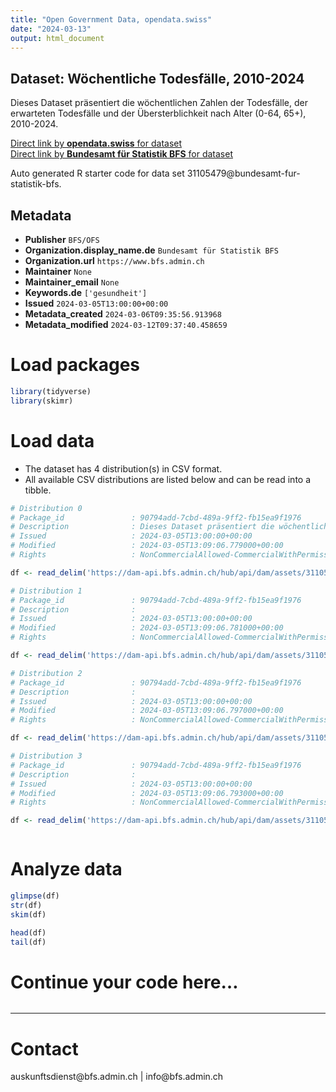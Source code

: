 ```yaml
---
title: "Open Government Data, opendata.swiss"
date: "2024-03-13"
output: html_document
---
```


## Dataset: Wöchentliche Todesfälle, 2010-2024

Dieses Dataset präsentiert die wöchentlichen Zahlen der Todesfälle, der erwarteten Todesfälle und der Übersterblichkeit nach Alter (0-64, 65+), 2010-2024.

[Direct link by **opendata.swiss** for dataset](https://opendata.swiss/de/dataset/wochentliche-todesfalle-2010-20241)<br>
[Direct link by **Bundesamt für Statistik BFS** for dataset](https://www.bfs.admin.ch/asset/de/ts-d-14.03.04.03-wr)

Auto generated R starter code for data set 31105479@bundesamt-fur-statistik-bfs.

## Metadata

- **Publisher** `BFS/OFS`
- **Organization.display_name.de** `Bundesamt für Statistik BFS`
- **Organization.url** `https://www.bfs.admin.ch`
- **Maintainer** `None`
- **Maintainer_email** `None`
- **Keywords.de** `['gesundheit']`
- **Issued** `2024-03-05T13:00:00+00:00`
- **Metadata_created** `2024-03-06T09:35:56.913968`
- **Metadata_modified** `2024-03-12T09:37:40.458659`


# Load packages

```r

library(tidyverse)
library(skimr)

```

# Load data

-   The dataset has 4 distribution(s) in CSV format.
-   All available CSV distributions are listed below and can be read into a tibble.

```r

# Distribution 0
# Package_id               : 90794add-7cbd-489a-9ff2-fb15ea9f1976
# Description              : Dieses Dataset präsentiert die wöchentlichen Zahlen der Todesfälle, der erwarteten Todesfälle und der Übersterblichkeit nach Alter (0-64, 65+), 2010-2024.
# Issued                   : 2024-03-05T13:00:00+00:00
# Modified                 : 2024-03-05T13:09:06.779000+00:00
# Rights                   : NonCommercialAllowed-CommercialWithPermission-ReferenceRequired

df <- read_delim('https://dam-api.bfs.admin.ch/hub/api/dam/assets/31105497/master')

# Distribution 1
# Package_id               : 90794add-7cbd-489a-9ff2-fb15ea9f1976
# Description              : 
# Issued                   : 2024-03-05T13:00:00+00:00
# Modified                 : 2024-03-05T13:09:06.781000+00:00
# Rights                   : NonCommercialAllowed-CommercialWithPermission-ReferenceRequired

df <- read_delim('https://dam-api.bfs.admin.ch/hub/api/dam/assets/31105501/master')

# Distribution 2
# Package_id               : 90794add-7cbd-489a-9ff2-fb15ea9f1976
# Description              : 
# Issued                   : 2024-03-05T13:00:00+00:00
# Modified                 : 2024-03-05T13:09:06.797000+00:00
# Rights                   : NonCommercialAllowed-CommercialWithPermission-ReferenceRequired

df <- read_delim('https://dam-api.bfs.admin.ch/hub/api/dam/assets/31105494/master')

# Distribution 3
# Package_id               : 90794add-7cbd-489a-9ff2-fb15ea9f1976
# Description              : 
# Issued                   : 2024-03-05T13:00:00+00:00
# Modified                 : 2024-03-05T13:09:06.793000+00:00
# Rights                   : NonCommercialAllowed-CommercialWithPermission-ReferenceRequired

df <- read_delim('https://dam-api.bfs.admin.ch/hub/api/dam/assets/31105488/master')



```

# Analyze data

```r

glimpse(df)
str(df)
skim(df)

head(df)
tail(df)

```

# Continue your code here...

```r

```

------------------------------------------------------------------------

# Contact

auskunftsdienst@bfs.admin.ch | info@bfs.admin.ch
